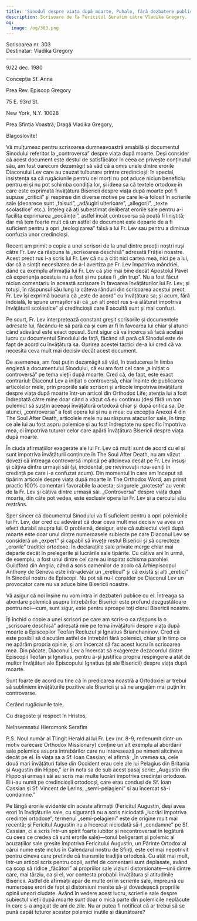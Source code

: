 ```yaml
---
title: 'Sinodul despre viața după moarte, Puhalo, fără dezbatere publică'
description: Scrisoare de la Fericitul Serafim către Vladika Gregory.
og:
  image: /og/303.png
---
```


<div style={{textAlign:'right', fontFamily:'monospace'}}>Scrisoarea nr. 303</div>
<div style={{textAlign:'left', fontFamily:'monospace'}}>Destinatar: Vladika Gregory</div>

---

9/22 dec. 1980

Concepția Sf. Anna

Prea Rev. Episcop Gregory

75 E. 93rd St.

New York, N.Y. 10028

Prea Sfinția Voastră, Dragă Vladika Gregory,

Blagoslovite!

Vă mulțumesc pentru scrisoarea dumneavoastră amabilă și documentul Sinodului referitor la „controversa” despre viața după moarte. Deși consider că acest document este destul de satisfăcător în ceea ce privește conținutul său, am fost oarecum dezamăgit să văd că a omis unele dintre erorile Diaconului Lev care au cauzat tulburare printre credincioși: în special, insistența sa că rugăciunile pentru cei morți nu pot aduce niciun beneficiu pentru ei și nu pot schimba condiția lor, și ideea sa că textele ortodoxe în care este exprimată învățătura Bisericii despre viața după moarte pot fi supuse „criticii” și respinse din diverse motive pe care le-a folosit în scrierile sale (deoarece sunt „falsuri”, „adăugiri ulterioare”, „allegorii”, „texte scolastice” etc.). Înțeleg că ați subestimat deliberat erorile sale pentru a-i facilita exprimarea „pocăinței”, astfel încât controversa să poată fi liniștită; dar mă tem foarte mult că un astfel de document este departe de a fi suficient pentru a opri „teologizarea” falsă a lui Fr. Lev sau pentru a diminua confuzia unor credincioși.

Recent am primit o copie a unei scrisori de la unul dintre preoții noștri ruși către Fr. Lev ca răspuns la „scrisoarea deschisă” adresată Frăției noastre. Acest preot rus i-a scris lui Fr. Lev că nu a citit nici cartea mea, nici pe a lui, dar că a simțit necesitatea de a-l avertiza pe Fr. Lev împotriva mândriei, dând ca exemplu afirmația lui Fr. Lev că știe mai bine decât Apostolul Pavel că experiența acestuia nu a fost și nu putea fi „din trup”. Nu a fost făcut niciun comentariu în această scrisoare în favoarea învățăturilor lui Fr. Lev; și totuși, în răspunsul său lung la câteva rânduri din scrisoarea acestui preot, Fr. Lev își exprimă bucuria că „este de acord” cu învățătura sa; și acum, fără îndoială, le spune urmașilor săi că „un alt preot rus s-a alăturat împotriva învățăturii scolastice” și credincioșii care îl ascultă sunt și mai confuzi.

Pe scurt, Fr. Lev interpretează constant greșit scrisorile și documentele adresate lui, făcându-le să pară ca și cum ar fi în favoarea lui chiar și atunci când adevărul este exact opusul. Sunt sigur că va încerca să facă același lucru cu documentul Sinodului de față, făcând să pară că Sinodul este de fapt de acord cu învățătura sa. Oprirea acestei tactici de-a lui cred că va necesita ceva mult mai decisiv decât acest document.

De asemenea, am fost puțin dezamăgit să văd, în traducerea în limba engleză a documentului Sinodului, că eu am fost cel care „a inițiat o controversă” pe tema vieții după moarte. Cred că, de fapt, este exact contrariul: Diaconul Lev a inițiat o controversă, chiar înainte de publicarea articolelor mele, prin propriile sale scrisori și articole împotriva învățăturii despre viața după moarte într-un articol din Orthodox Life; atenția lui a fost îndreptată către mine doar când a văzut că eu continuu (deși fără un ton polemic) să susțin aceeași învățătură ortodoxă chiar și după critica sa. De atunci, „controversa” a fost opera lui și nu a mea: cu excepția Anexei 4 din The Soul After Death, articolele mele nu au răspuns atacurilor sale, în timp ce ale lui au fost aspru polemice și au fost îndreptate nu specific împotriva mea, ci împotriva tuturor celor care apără învățătura Bisericii despre viața după moarte.

În ciuda afirmațiilor exagerate ale lui Fr. Lev că mulți sunt de acord cu el și sunt împotriva învățăturii conținute în The Soul After Death, nu am văzut dovezi că întreaga controversă implică pe altcineva decât pe Fr. Lev însuși și câțiva dintre urmașii săi (și, incidental, pe nevinovații nou-veniți în credință pe care i-a confuzat acum). Din momentul în care am început să tipărim articole despre viața după moarte în The Orthodox Word, am primit practic 100% comentarii favorabile la acesta; singurele „proteste” au venit de la Fr. Lev și câțiva dintre urmașii săi. „Controversa” despre viața după moarte, din câte pot vedea, este exclusiv opera lui Fr. Lev și a cercului său restrâns.

Sper sincer că documentul Sinodului va fi suficient pentru a opri polemicile lui Fr. Lev, dar cred cu adevărat că doar ceva mult mai decisiv va avea un efect durabil asupra lui. O problemă, desigur, este că subiectul vieții după moarte este doar unul dintre numeroasele subiecte pe care Diaconul Lev se consideră un „expert” și capabil să învețe restul Bisericii și să corecteze „erorile” tradiției ortodoxe. În declarațiile sale private merge chiar mai departe decât în prelegerile și lucrările sale tipărite. Cu câțiva ani în urmă, de exemplu, a fost unul dintre cei care au inspirat schisma parohiei Guildford din Anglia, când a scris oamenilor de acolo că Arhiepiscopul Anthony de Geneva este într-adevăr un „ereticul” și că există și alți „eretici” în Sinodul nostru de Episcopi. Nu pot să nu-l consider pe Diaconul Lev un provocator care nu va aduce bine Bisericii noastre.

Vă asigur că noi înșine nu vom intra în dezbateri publice cu el. Întreaga sa abordare polemică asupra întrebărilor Bisericii este profund dezgustătoare pentru noi—cum, sunt sigur, este pentru aproape toți clerul Bisericii noastre.

Îți închid o copie a unei scrisori pe care am scris-o ca răspuns la o „scrisoare deschisă” adresată mie pe tema învățăturii despre viața după moarte a Episcopilor Teofan Recluzul și Ignatius Brianchaninov. Cred că este posibil să discutăm astfel de întrebări fără polemici, chiar și în timp ce ne apărăm propria opinie, și am încercat să fac acest lucru în scrisoarea mea. Din păcate, Diaconul Lev a încercat să exagereze dezacordul dintre Episcopii Teofan și Ignatius, pentru a-și justifica propria respingere a atât de multor învățături ale Episcopului Ignatius (și ale Bisericii) despre viața după moarte.

Sunt foarte de acord cu tine că în predicarea noastră a Ortodoxiei ar trebui să subliniem învățăturile pozitive ale Bisericii și să ne angajăm mai puțin în controverse.

Cerând rugăciunile tale,

Cu dragoste și respect în Hristos,

Neînsemnatul Hieromonk Serafim

P.S. Noul număr al Tlingit Herald al lui Fr. Lev (nr. 8-9, redenumit dintr-un motiv oarecare Orthodox Missionary) conține un alt exemplu al abordării sale polemice asupra întrebărilor care nu interesează pe nimeni altcineva decât pe el. În viața sa a Sf. Ioan Cassian, el afirmă: „În vremea sa, cele două mari învățături false din Occident erau cele ale lui Pelagius din Britania și Augustin din Hippo,” iar în nota sa de sub acest pasaj scrie: „Augustin din Hippo și urmașii săi au scris mai multe lucrări împotriva credinței ortodoxe. Ei i-au numit pe credincioșii ortodocși, care erau conduși de Sf. Ioan Cassian și Sf. Vincent de Lerins, „semi-pelagieni” și au încercat să-i condamne.”

Pe lângă erorile evidente din aceste afirmații (Fericitul Augustin, deși avea erori în învățăturile sale, cu siguranță nu a scris niciodată „lucrări împotriva credinței ortodoxe”; termenul „semi-pelagieni” este de origine mult mai recentă; și Fericitul Augustin nu a încercat niciodată să-l „condamne” pe Sf. Cassian, ci a scris într-un spirit foarte iubitor și necontroversat în legătură cu ceea ce credea că sunt erorile sale)—tonul beligerant și polemic al acuzațiilor sale greșite împotriva Fericitului Augustin, un Părinte Ortodox al cărui nume este inclus în Calendarul nostru de Sfinți, este cel mai nepotrivit pentru cineva care pretinde că transmite tradiția ortodoxă. Cu atât mai mult, într-un articol scris pentru copii, astfel de comentarii sunt deplasate, având ca scop să ridice „făcători” ai propriilor sale viziuni distorsionate—unii dintre care, mai târziu, ca și el, vor contesta probabil învățătura și atitudinile Bisericii. Astfel de afirmații apar de multe ori în scrierile sale, împreună cu numeroase erori de fapt și distorsiuni menite să-și dovedească propriile opinii uneori ciudate. Având în vedere acest lucru, scrierile sale despre subiectul vieții după moarte sunt doar o mică parte din polemicile neplăcute în care s-a angajat de ani de zile. Nu ar putea fi notificat că ar trebui să se pună capăt tuturor acestor polemici inutile și dăunătoare?
